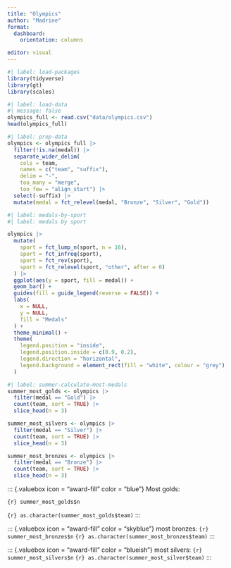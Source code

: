 ```yaml
---
title: "Olympics"
author: "Madrine"
format: 
  dashboard: 
    orientation: columns

editor: visual
---
```

```r
#| label: load-packages
library(tidyverse)
library(gt)
library(scales)
```

```r
#| label: load-data
#| message: false
olympics_full <- read.csv("data/olympics.csv")
head(olympics_full)
```

```r
#| label: prep-data
olympics <- olympics_full |>
  filter(!is.na(medal)) |>
  separate_wider_delim(
    cols = team, 
    names = c("team", "suffix"),
    delim = "-", 
    too_many = "merge", 
    too_few = "align_start") |>
  select(-suffix) |>
  mutate(medal = fct_relevel(medal, "Bronze", "Silver", "Gold"))
```

```r
#| label: medals-by-sport 
#| label: medals by sport 

olympics |> 
  mutate(
    sport = fct_lump_n(sport, n = 16),
    sport = fct_infreq(sport),
    sport = fct_rev(sport),
    sport = fct_relevel(sport, "other", after = 0)
  ) |> 
  ggplot(aes(y = sport, fill = medal)) +
  geom_bar() +
  guides(fill = guide_legend(reverse = FALSE)) +
  labs(
    x = NULL,
    y = NULL,
    fill = "Medals"
  ) +
  theme_minimal() +
  theme(
    legend.position = "inside",
    legend.position.inside = c(0.9, 0.2),
    legend.direction = "horizontal",
    legend.background = element_rect(fill = "white", colour = "grey")
  )
```

```r
#| label: summer-calculate-most-medals
summer_most_golds <- olympics |>
  filter(medal == "Gold") |>
  count(team, sort = TRUE) |>
  slice_head(n = 3)

summer_most_silvers <- olympics |>
  filter(medal == "Silver") |>
  count(team, sort = TRUE) |>
  slice_head(n = 3)

summer_most_bronzes <- olympics |>
  filter(medal == "Bronze") |>
  count(team, sort = TRUE) |>
  slice_head(n = 3)

```

::: {.valuebox icon = "award-fill" color = "blue"}
Most golds:

`{r} summer_most_golds$n`

`{r} as.character(summer_most_golds$team)`
:::

::: {.valuebox icon = "award-fill" color = "skyblue"}
most bronzes:
`{r} summer_most_bronzes$n`
`{r} as.character(summer_most_bronzes$team)`
:::

::: {.valuebox icon = "award-fill" color = "blueish"}
most silvers:
`{r} summer_most_silvers$n`
`{r} as.character(summer_most_silver$team)`
:::